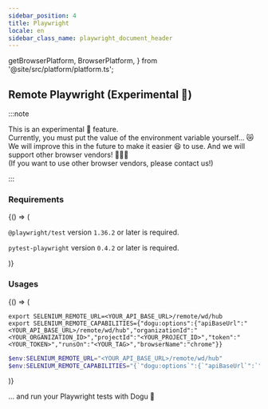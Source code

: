```yaml
---
sidebar_position: 4
title: Playwright
locale: en
sidebar_class_name: playwright_document_header
---
```


  getBrowserPlatform,
  BrowserPlatform,
} from '@site/src/platform/platform.ts';

## Remote Playwright (Experimental 🧪)

:::note

This is an experimental 🧪 feature.  
Currently, you must put the value of the environment variable yourself... 😿  
We will improve this in the future to make it easier 😆 to use.
And we will support other browser vendors! 🦊🐧🦁  
(If you want to use other browser vendors, please contact us!)

:::

### Requirements

<BrowserOnly>
{() => (
<Tabs groupId="programming-language" defaultValue="javascript">
<TabItem value="javascript" label="Javascript" default>

`@playwright/test` version `1.36.2` or later is required.

</TabItem>
<TabItem value="python" label="Python">

`pytest-playwright` version `0.4.2` or later is required.

</TabItem>
</Tabs>
)}
</BrowserOnly>

### Usages

<BrowserOnly>
{() => (
<Tabs groupId="os" defaultValue={getBrowserPlatform('windows')}>
<TabItem value="macos" label="macOS">

```shell
export SELENIUM_REMOTE_URL=<YOUR_API_BASE_URL>/remote/wd/hub
export SELENIUM_REMOTE_CAPABILITIES={"dogu:options":{"apiBaseUrl":"<YOUR_API_BASE_URL>/remote/wd/hub","organizationId":"<YOUR_ORGANIZATION_ID>","projectId":"<YOUR_PROJECT_ID>","token":"<YOUR_TOKEN>","runsOn":"<YOUR_TAG>","browserName":"chrome"}}
```

</TabItem>
<TabItem value="windows" label="Windows Powershell">

```powershell
$env:SELENIUM_REMOTE_URL="<YOUR_API_BASE_URL>/remote/wd/hub"
$env:SELENIUM_REMOTE_CAPABILITIES="{`"dogu:options`":{`"apiBaseUrl`":`"<YOUR_API_BASE_URL>/remote/wd/hub`",`"organizationId`":`"<YOUR_ORGANIZATION_ID>`",`"projectId`":`"<YOUR_PROJECT_ID>`",`"token`":`"<YOUR_TOKEN>`",`"runsOn`":`"<YOUR_TAG>`",`"browserName`":`"chrome`"}}"
```

</TabItem>
</Tabs>
)}
</BrowserOnly>

... and run your Playwright tests with Dogu 🐶
